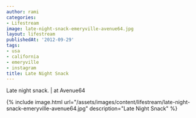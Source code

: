 ```yaml
---
author: rami
categories:
- Lifestream
image: late-night-snack-emeryville-avenue64.jpg
layout: lifestream
publishedAt: '2012-09-29'
tags:
- usa
- california
- emeryville
- instagram
title: Late Night Snack
---
```


Late night snack. | at Avenue64

{% include image.html url="/assets/images/content/lifestream/late-night-snack-emeryville-avenue64.jpg" description="Late Night Snack" %}
